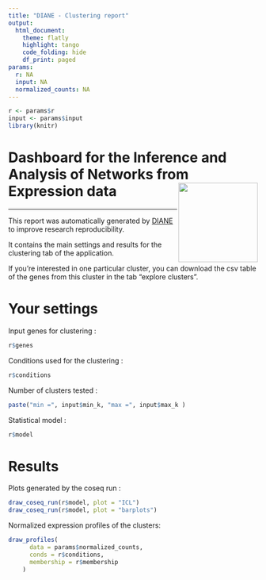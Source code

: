 ---
title: "DIANE - Clustering report"
output: 
  html_document:
    theme: flatly
    highlight: tango
    code_folding: hide
    df_print: paged
params:
  r: NA
  input: NA
  normalized_counts: NA
---
  
```{r, include=FALSE}
r <- params$r
input <- params$input
library(knitr)
```


# Dashboard for the Inference and Analysis of Networks from Expression data <img src="favicon.ico" align="right" alt="" width="160" />

---
  
This report was automatically generated by [DIANE](https://oceanecsn.github.io/DIANE) to improve research reproducibility.

It contains the main settings and results for the clustering tab of the application.

If you're interested in one particular cluster, you can download the csv table of the genes from this cluster in the tab "explore clusters".

# Your settings

Input genes for clustering :
```{r}
r$genes
```


Conditions used for the clustering :
```{r}
r$conditions
```

Number of clusters tested :
```{r}
paste("min =", input$min_k, "max =", input$max_k )
```

Statistical model :
```{r}
r$model
```


# Results


Plots generated by the coseq run :
```{r}
draw_coseq_run(r$model, plot = "ICL")
draw_coseq_run(r$model, plot = "barplots")
```

Normalized expression profiles of the clusters:
```{r, fig.width=10, fig.height=10}
draw_profiles(
      data = params$normalized_counts,
      conds = r$conditions,
      membership = r$membership
    )
```

